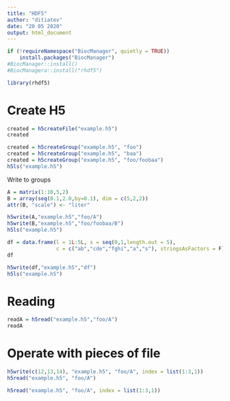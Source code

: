 ```yaml
---
title: "HDF5"
author: "ditiatev"
date: "20 05 2020"
output: html_document
---
```


```r
if (!requireNamespace("BiocManager", quietly = TRUE))
    install.packages("BiocManager")
#BiocManager::install()
#BiocManagera::install("rhdf5")
```

```r
library(rhdf5)
```

# Create H5

```r
created = h5createFile("example.h5")
created
```

```r
created = h5createGroup("example.h5", "foo")
created = h5createGroup("example.h5", "baa")
created = h5createGroup("example.h5", "foo/foobaa")
h5ls("example.h5")
```

Write to groups

```r
A = matrix(1:10,5,2)
B = array(seq(0.1,2.0,by=0.1), dim = c(5,2,2))
attr(B, "scale") <- "liter"

h5write(A,"example.h5","foo/A")
h5write(B,"example.h5","foo/foobaa/B")
h5ls("example.h5")
```


```r
df = data.frame(l = 1L:5L, s = seq(0,1,length.out = 5),
                c = c("ab","cde","fghi","a","s"), stringsAsFactors = F)
df
```

```r
h5write(df,"example.h5","df")
h5ls("example.h5")
```

# Reading

```r
readA = h5read("example.h5","foo/A")
readA
```

# Operate with pieces of file

```r
h5write(c(12,13,14), "example.h5", "foo/A", index = list(1:3,1))
h5read("example.h5", "foo/A")
```

```r
h5read("example.h5", "foo/A", index = list(1:3,1))
```



